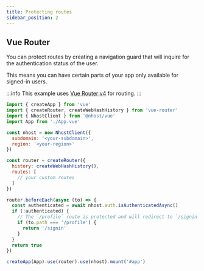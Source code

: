 ```yaml
---
title: Protecting routes
sidebar_position: 2
---
```


## Vue Router

You can protect routes by creating a navigation guard that will inquire for the authentication status of the user.

This means you can have certain parts of your app only available for signed-in users.

:::info
This example uses [Vue Router v4](https://router.vuejs.org/) for routing.
:::

```js title=src/main.js
import { createApp } from 'vue'
import { createRouter, createWebHashHistory } from 'vue-router'
import { NhostClient } from '@nhost/vue'
import App from './App.vue'

const nhost = new NhostClient({
  subdomain: '<your-subdomain>',
  region: '<your-region>'
})

const router = createRouter({
  history: createWebHashHistory(),
  routes: [
    // your custom routes
  ]
})

router.beforeEach(async (to) => {
  const authenticated = await nhost.auth.isAuthenticatedAsync()
  if (!authenticated) {
    // The `/profile` route is protected and will redirect to `/signin` if not authenticated
    if (to.path === '/profile') {
      return '/signin'
    }
  }
  return true
})

createApp(App).use(router).use(nhost).mount('#app')
```
